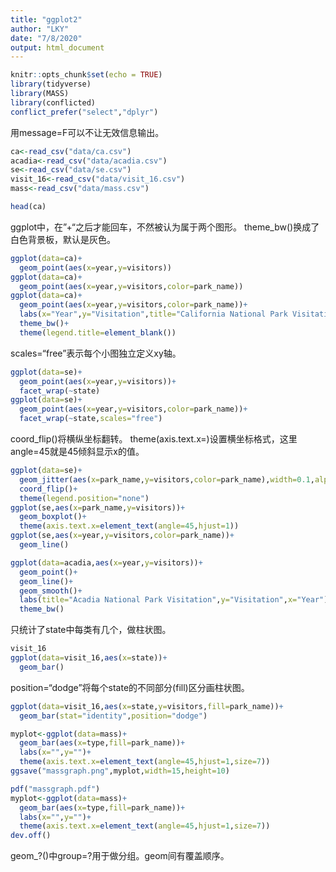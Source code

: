 ```yaml
---
title: "ggplot2"
author: "LKY"
date: "7/8/2020"
output: html_document
---
```


```r
knitr::opts_chunk$set(echo = TRUE)
library(tidyverse)
library(MASS)
library(conflicted)
conflict_prefer("select","dplyr")
```

用message=F可以不让无效信息输出。

```r
ca<-read_csv("data/ca.csv")
acadia<-read_csv("data/acadia.csv")
se<-read_csv("data/se.csv")
visit_16<-read_csv("data/visit_16.csv")
mass<-read_csv("data/mass.csv")
```

```r
head(ca)
```

ggplot中，在"+"之后才能回车，不然被认为属于两个图形。
theme_bw()换成了白色背景板，默认是灰色。

```r
ggplot(data=ca)+
  geom_point(aes(x=year,y=visitors))
ggplot(data=ca)+
  geom_point(aes(x=year,y=visitors,color=park_name))
ggplot(data=ca)+
  geom_point(aes(x=year,y=visitors,color=park_name))+
  labs(x="Year",y="Visitation",title="California National Park Visitation")+
  theme_bw()+
  theme(legend.title=element_blank())
```

scales="free"表示每个小图独立定义xy轴。

```r
ggplot(data=se)+
  geom_point(aes(x=year,y=visitors))+
  facet_wrap(~state)
ggplot(data=se)+
  geom_point(aes(x=year,y=visitors,color=park_name))+
  facet_wrap(~state,scales="free")
```

coord_flip()将横纵坐标翻转。
theme(axis.text.x=)设置横坐标格式，这里angle=45就是45倾斜显示x的值。

```r
ggplot(data=se)+
  geom_jitter(aes(x=park_name,y=visitors,color=park_name),width=0.1,alpha=0.4)+
  coord_flip()+
  theme(legend.position="none")
ggplot(se,aes(x=park_name,y=visitors))+
  geom_boxplot()+
  theme(axis.text.x=element_text(angle=45,hjust=1))
ggplot(se,aes(x=year,y=visitors,color=park_name))+
  geom_line()
```

```r
ggplot(data=acadia,aes(x=year,y=visitors))+
  geom_point()+
  geom_line()+
  geom_smooth()+
  labs(title="Acadia National Park Visitation",y="Visitation",x="Year")+
  theme_bw()
```

只统计了state中每类有几个，做柱状图。

```r
visit_16
ggplot(data=visit_16,aes(x=state))+
  geom_bar()
```

position="dodge"将每个state的不同部分(fill)区分画柱状图。

```r
ggplot(data=visit_16,aes(x=state,y=visitors,fill=park_name))+
  geom_bar(stat="identity",position="dodge")
```

```r
myplot<-ggplot(data=mass)+
  geom_bar(aes(x=type,fill=park_name))+
  labs(x="",y="")+
  theme(axis.text.x=element_text(angle=45,hjust=1,size=7))
ggsave("massgraph.png",myplot,width=15,height=10)
```

```r
pdf("massgraph.pdf")
myplot<-ggplot(data=mass)+
  geom_bar(aes(x=type,fill=park_name))+
  labs(x="",y="")+
  theme(axis.text.x=element_text(angle=45,hjust=1,size=7))
dev.off()
```

geom_?()中group=?用于做分组。geom间有覆盖顺序。





